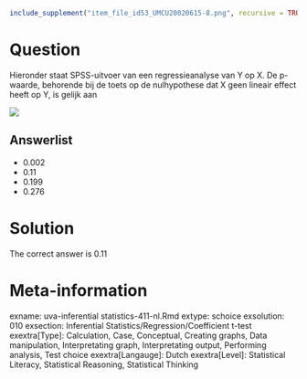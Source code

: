 ```r
include_supplement("item_file_id53_UMCU20020615-8.png", recursive = TRUE)
```
Question
========

Hieronder staat SPSS-uitvoer van een regressieanalyse van Y op X. De p-waarde, behorende bij de toets op de nulhypothese dat X geen lineair effect heeft op Y, is gelijk aan


![](item_file_id53_UMCU20020615-8.png)

Answerlist
----------
* 0.002
* 0.11
* 0.199
* 0.276

Solution
========

The correct answer is  0.11

Meta-information
================
exname: uva-inferential statistics-411-nl.Rmd
extype: schoice
exsolution: 010
exsection: Inferential Statistics/Regression/Coefficient t-test
exextra[Type]: Calculation, Case, Conceptual, Creating graphs, Data manipulation, Interpretating graph, Interpretating output, Performing analysis, Test choice
exextra[Langauge]: Dutch
exextra[Level]: Statistical Literacy, Statistical Reasoning, Statistical Thinking

